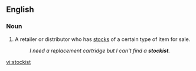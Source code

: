 ==English==

===Noun===
{{en-noun}}

# A retailer or distributor who has [[stock]]s of a certain type of item for sale.
#: ''I need a replacement cartridge but I can't find a '''stockist'''.''

[[vi:stockist]]